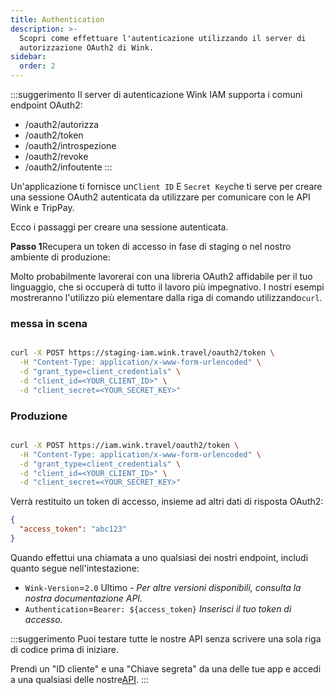```yaml
---
title: Authentication
description: >-
  Scopri come effettuare l'autenticazione utilizzando il server di
  autorizzazione OAuth2 di Wink.
sidebar:
  order: 2
---
```

:::suggerimento
Il server di autenticazione Wink IAM supporta i comuni endpoint OAuth2:

* /oauth2/autorizza
* /oauth2/token
* /oauth2/introspezione
* /oauth2/revoke
* /oauth2/infoutente
  :::

Un'applicazione ti fornisce un`Client ID` E `Secret Key`che ti serve per creare una sessione OAuth2 autenticata da utilizzare per comunicare con le API Wink e TripPay.

Ecco i passaggi per creare una sessione autenticata.

**Passo 1**Recupera un token di accesso in fase di staging o nel nostro ambiente di produzione:

Molto probabilmente lavorerai con una libreria OAuth2 affidabile per il tuo linguaggio, che si occuperà di tutto il lavoro più impegnativo.
I nostri esempi mostreranno l'utilizzo più elementare dalla riga di comando utilizzando`curl`.

### messa in scena

```bash

curl -X POST https://staging-iam.wink.travel/oauth2/token \
  -H "Content-Type: application/x-www-form-urlencoded" \
  -d "grant_type=client_credentials" \
  -d "client_id=<YOUR_CLIENT_ID>" \
  -d "client_secret=<YOUR_SECRET_KEY>"

```

### Produzione

```bash

curl -X POST https://iam.wink.travel/oauth2/token \
  -H "Content-Type: application/x-www-form-urlencoded" \
  -d "grant_type=client_credentials" \
  -d "client_id=<YOUR_CLIENT_ID>" \
  -d "client_secret=<YOUR_SECRET_KEY>"

```

Verrà restituito un token di accesso, insieme ad altri dati di risposta OAuth2:

```json
{
  "access_token": "abc123"
}
```

Quando effettui una chiamata a uno qualsiasi dei nostri endpoint, includi quanto segue nell'intestazione:

* `Wink-Version`=`2.0` Ultimo - *Per altre versioni disponibili, consulta la nostra documentazione API.*
* `Authentication`=`Bearer: ${access_token}` *Inserisci il tuo token di accesso.*

:::suggerimento
Puoi testare tutte le nostre API senza scrivere una sola riga di codice prima di iniziare.

Prendi un "ID cliente" e una "Chiave segreta" da una delle tue app e accedi a una qualsiasi delle nostre[API](/developers/apis).
:::

